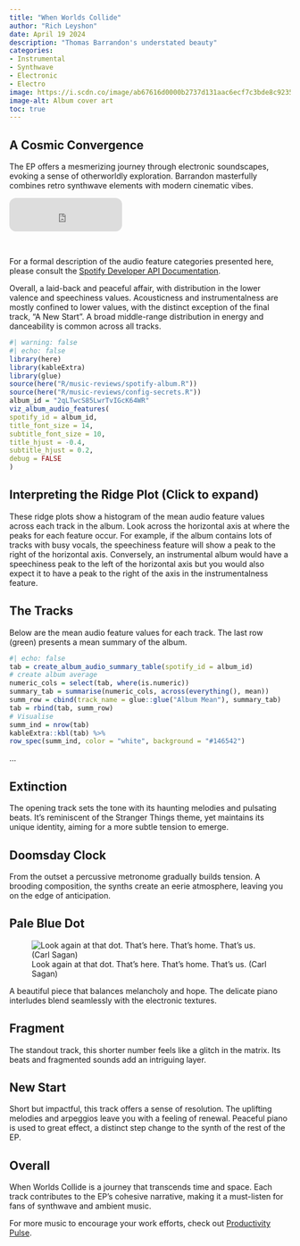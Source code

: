 ```yaml
---
title: "When Worlds Collide"
author: "Rich Leyshon"
date: April 19 2024
description: "Thomas Barrandon's understated beauty"
categories:
- Instrumental
- Synthwave
- Electronic
- Electro
image: https://i.scdn.co/image/ab67616d0000b2737d131aac6ecf7c3bde8c9235
image-alt: Album cover art
toc: true
---
```


## A Cosmic Convergence

The EP offers a mesmerizing journey through electronic soundscapes, evoking a
sense of otherworldly exploration. Barrandon masterfully combines retro
synthwave elements with modern cinematic vibes.

<iframe style="border-radius:12px" src="https://open.spotify.com/embed/album/2qLTwcS85LwrTvIGcK64WR?utm_source=generator&theme=0" width="40%" height="60" frameBorder="0" allowfullscreen="" allow="autoplay; clipboard-write; encrypted-media; fullscreen; picture-in-picture" class=center></iframe>

<br>

For a formal description of the audio feature categories presented here, please
consult the
<a href="https://developer.spotify.com/documentation/web-api/reference/get-audio-features" target="_blank">Spotify Developer API Documentation</a>.

Overall, a laid-back and peaceful affair, with distribution in the lower
valence and speechiness values. Acousticness and instrumentalness are mostly
confined to lower values, with the distinct exception of the final track, "A
New Start". A broad middle-range distribution in energy and danceability is
common across all tracks.

```r
#| warning: false
#| echo: false
library(here)
library(kableExtra)
library(glue)
source(here("R/music-reviews/spotify-album.R"))
source(here("R/music-reviews/config-secrets.R"))
album_id = "2qLTwcS85LwrTvIGcK64WR"
viz_album_audio_features(
spotify_id = album_id,    
title_font_size = 14,
subtitle_font_size = 10,
title_hjust = -0.4,
subtitle_hjust = 0.2,
debug = FALSE
)

```

::: {.callout-tip collapse="true"}
## Interpreting the Ridge Plot (Click to expand)

These ridge plots show a histogram of the mean audio feature values across each
track in the album. Look across the horizontal axis at where the peaks for each
feature occur. For example, if the album contains lots of tracks with busy
vocals, the speechiness feature will show a peak to the right of the horizontal
axis. Conversely, an instrumental album would have a speechiness peak to the
left of the horizontal axis but you would also expect it to have a peak to the
right of the axis in the instrumentalness feature.
:::

## The Tracks

Below are the mean audio feature values for each track. The last row (green)
presents a mean summary of the album.

```r
#| echo: false
tab = create_album_audio_summary_table(spotify_id = album_id)
# create album average
numeric_cols = select(tab, where(is.numeric))
summary_tab = summarise(numeric_cols, across(everything(), mean))
summ_row = cbind(track_name = glue::glue("Album Mean"), summary_tab)
tab = rbind(tab, summ_row)
# Visualise
summ_ind = nrow(tab)
kableExtra::kbl(tab) %>%
row_spec(summ_ind, color = "white", background = "#146542")

```

...

## Extinction
The opening track sets the tone with its haunting melodies and pulsating beats.
It’s reminiscent of the Stranger Things theme, yet maintains its unique
identity, aiming for a more subtle tension to emerge.

## Doomsday Clock
From the outset a  percussive metronome  gradually builds tension. A brooding
composition, the synths create an eerie atmosphere, leaving you on the edge of
anticipation. 

## Pale Blue Dot

![Look again at that dot. That's here. That's home. That's us. (Carl Sagan)](https://science.nasa.gov/wp-content/uploads/2023/09/PIA23645_PaleBlueDotRevisited_1600.jpg?w=640&format=jpeg)

A beautiful piece that balances melancholy and hope. The delicate piano
interludes blend seamlessly with the electronic textures.

## Fragment
The standout track, this shorter number feels like a glitch in the matrix. Its
beats and fragmented sounds add an intriguing layer.

## New Start
Short but impactful, this track offers a sense of resolution. The uplifting
melodies and arpeggios leave you with a feeling of renewal. Peaceful piano is
used to great effect, a distinct step change to the synth of the rest of the
EP.

## Overall
When Worlds Collide is a journey that transcends time and space. Each track
contributes to the EP’s cohesive narrative, making it a must-listen for fans of
synthwave and ambient music.

For more music to encourage your work efforts, check out
[Productivity Pulse](index.qmd).
